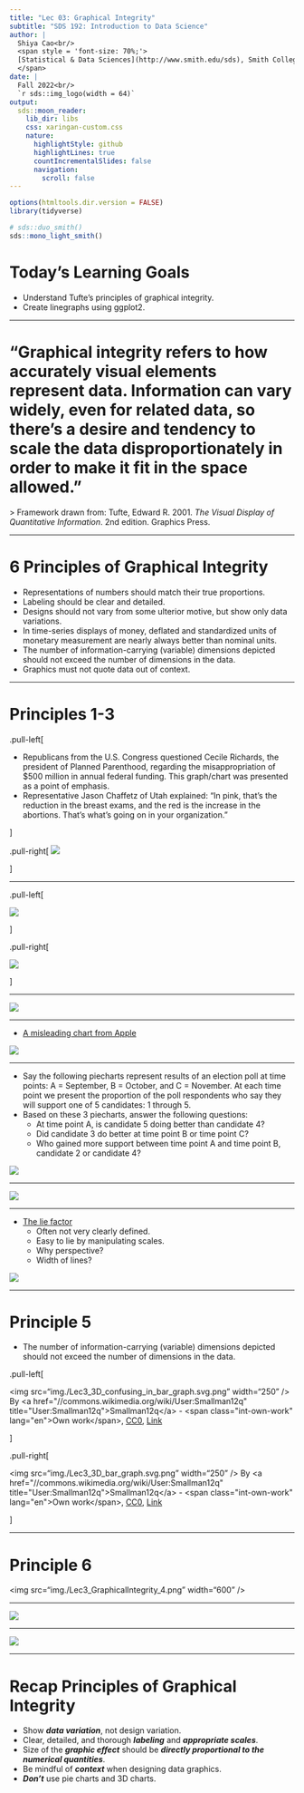 ```yaml
---
title: "Lec 03: Graphical Integrity"
subtitle: "SDS 192: Introduction to Data Science"
author: |
  Shiya Cao<br/>
  <span style = 'font-size: 70%;'>
  [Statistical & Data Sciences](http://www.smith.edu/sds), Smith College<br/>
  </span>
date: |
  Fall 2022<br/>
  `r sds::img_logo(width = 64)`
output:
  sds::moon_reader:
    lib_dir: libs
    css: xaringan-custom.css
    nature:
      highlightStyle: github
      highlightLines: true
      countIncrementalSlides: false    
      navigation:
        scroll: false
---
```



```r
options(htmltools.dir.version = FALSE)
library(tidyverse)
```

```r
# sds::duo_smith()
sds::mono_light_smith()
```


# Today's Learning Goals

* Understand Tufte's principles of graphical integrity.
* Create linegraphs using ggplot2.

---

# "Graphical integrity refers to how accurately visual elements represent data. Information can vary widely, even for related data, so there's a desire and tendency to scale the data disproportionately in order to make it fit in the space allowed."

&gt; Framework drawn from: Tufte, Edward R. 2001. *The Visual Display of Quantitative Information*. 2nd edition. Graphics Press.

---

# 6 Principles of Graphical Integrity

* Representations of numbers should match their true proportions.
* Labeling should be clear and detailed.
* Designs should not vary from some ulterior motive, but show only data variations.
* In time-series displays of money, deflated and standardized units of monetary measurement are nearly always better than nominal units.
* The number of information-carrying (variable) dimensions depicted should not exceed the number of dimensions in the data.
* Graphics must not quote data out of context.

---

# Principles 1-3

.pull-left[

* Republicans from the U.S. Congress questioned Cecile Richards, the president of Planned Parenthood, regarding the misappropriation of $500 million in annual federal funding. This graph/chart was presented as a point of emphasis.
* Representative Jason Chaffetz of Utah explained: “In pink, that’s the reduction in the breast exams, and the red is the increase in the abortions. That’s what’s going on in your organization.”

]
      
.pull-right[
![](img./Lec3_GraphicalIntegrity_1.png)

]

---
      
.pull-left[

![](img./Lec3_GraphicalIntegrity_1.png)
      
]
      
.pull-right[

![](img./Lec3_GraphicalIntegrity_2.png)

]

---

![](img./Lec3_GraphicalIntegrity_3.png)

---

* <a href="https://qz.com/122921/the-chart-tim-cook-doesnt-want-you-to-see/">A misleading chart from Apple </a>
      
![](img./Lec3_iphone-sales.png)

---

* Say the following piecharts represent results of an election poll at time points: A = September, B = October, and C = November. At each time point we present the proportion of the poll respondents who say they will support one of 5 candidates: 1 through 5.
* Based on these 3 piecharts, answer the following questions:
  * At time point A, is candidate 5 doing better than candidate 4?
  * Did candidate 3 do better at time point B or time point C?
  * Who gained more support between time point A and time point B, candidate 2 or candidate 4?
      
![](img./Lec3_piecharts.png)

---

![](img./Lec3_barplots.png)

---

* <a href="https://infovis-wiki.net/wiki/Lie_Factor">The lie factor </a>
  * Often not very clearly defined.
  * Easy to lie by manipulating scales.
  * Why perspective?
  * Width of lines?
      
![](img./Lec3_Lie_factor_example1_image.png)

---

# Principle 5

* The number of information-carrying (variable) dimensions depicted should not exceed the number of dimensions in the data.

.pull-left[
      
&lt;img src="img./Lec3_3D_confusing_in_bar_graph.svg.png" width="250" /&gt; 
By &lt;a href=&quot;//commons.wikimedia.org/wiki/User:Smallman12q&quot; title=&quot;User:Smallman12q&quot;&gt;Smallman12q&lt;/a&gt; - &lt;span class=&quot;int-own-work&quot; lang=&quot;en&quot;&gt;Own work&lt;/span&gt;, <a href="http://creativecommons.org/publicdomain/zero/1.0/deed.en" title="Creative Commons Zero, Public Domain Dedication">CC0</a>, <a href="https://commons.wikimedia.org/w/index.php?curid=20349111">Link</a>

]
      
.pull-right[
      
&lt;img src="img./Lec3_3D_bar_graph.svg.png" width="250" /&gt; 
By &lt;a href=&quot;//commons.wikimedia.org/wiki/User:Smallman12q&quot; title=&quot;User:Smallman12q&quot;&gt;Smallman12q&lt;/a&gt; - &lt;span class=&quot;int-own-work&quot; lang=&quot;en&quot;&gt;Own work&lt;/span&gt;, <a href="http://creativecommons.org/publicdomain/zero/1.0/deed.en" title="Creative Commons Zero, Public Domain Dedication">CC0</a>, <a href="https://commons.wikimedia.org/w/index.php?curid=20377685">Link</a>

]
      
---
      
# Principle 6
      
&lt;img src="img./Lec3_GraphicalIntegrity_4.png" width="600" /&gt;
      
---

![](img./Lec3_GraphicalIntegrity_5.png)
      
---

![](img./Lec3_GraphicalIntegrity_6.png)
      
---
      
# Recap Principles of Graphical Integrity

* Show ***data variation***, not design variation.
* Clear, detailed, and thorough ***labeling*** and ***appropriate scales***.
* Size of the ***graphic effect*** should be ***directly proportional to the numerical quantities***.
* Be mindful of ***context*** when designing data graphics.
* ***Don't*** use pie charts and 3D charts.
